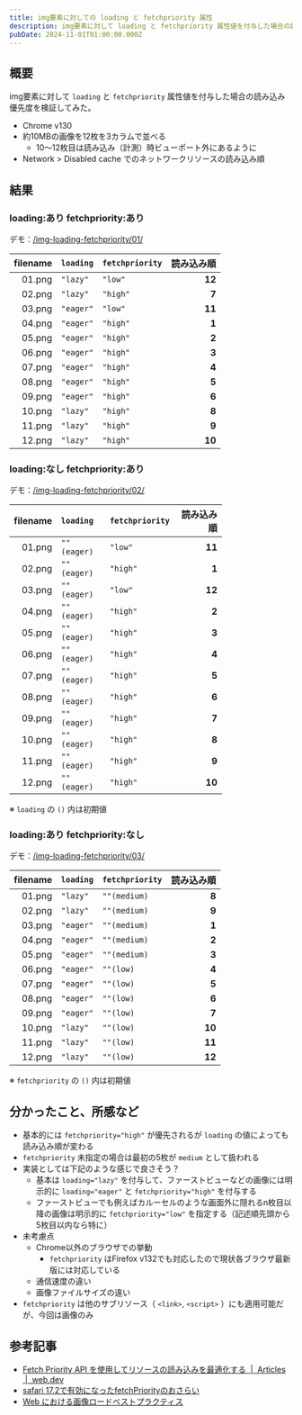 ```yaml
---
title: img要素に対しての loading と fetchpriority 属性
description: img要素に対して loading と fetchpriority 属性値を付与した場合の読み込み優先度を検証してみた。
pubDate: 2024-11-01T01:00:00.000Z
---
```


## 概要

img要素に対して `loading` と `fetchpriority` 属性値を付与した場合の読み込み優先度を検証してみた。

- Chrome v130
- 約10MBの画像を12枚を3カラムで並べる
  - 10〜12枚目は読み込み（計測）時ビューポート外にあるように
- Network > Disabled cache でのネットワークリソースの読み込み順

## 結果

### loading:あり fetchpriority:あり

デモ：[/img-loading-fetchpriority/01/](/demo/img-loading-fetchpriority/01/)

<div style="width:75%">

| filename | `loading` | `fetchpriority` | 読み込み順 |
| -------: | :-------- | :-------------- | ---------: |
|   01.png | `"lazy"`  | `"low"`         |  <b>12</b> |
|   02.png | `"lazy"`  | `"high"`        |  <b>7</b> |
|   03.png | `"eager"` | `"low"`         |   <b>11</b> |
|   04.png | `"eager"` | `"high"`        |   <b>1</b> |
|   05.png | `"eager"` | `"high"`        |   <b>2</b> |
|   06.png | `"eager"` | `"high"`        |   <b>3</b> |
|   07.png | `"eager"` | `"high"`        |   <b>4</b> |
|   08.png | `"eager"` | `"high"`        |   <b>5</b> |
|   09.png | `"eager"` | `"high"`        |  <b>6</b> |
|   10.png | `"lazy"` | `"high"`        |   <b>8</b> |
|   11.png | `"lazy"` | `"high"`        |   <b>9</b> |
|   12.png | `"lazy"` | `"high"`        |   <b>10</b> |

</div>

### loading:なし fetchpriority:あり

デモ：[/img-loading-fetchpriority/02/](/demo/img-loading-fetchpriority/02/)

<div style="width:75%">

| filename | `loading` | `fetchpriority` | 読み込み順 |
| -------: | :-------- | :-------------- | ---------: |
|   01.png | `""(eager)`  | `"low"`         |  <b>11</b> |
|   02.png | `""(eager)`  | `"high"`        |  <b>1</b> |
|   03.png | `""(eager)` | `"low"`         |   <b>12</b> |
|   04.png | `""(eager)` | `"high"`        |   <b>2</b> |
|   05.png | `""(eager)` | `"high"`        |   <b>3</b> |
|   06.png | `""(eager)` | `"high"`        |   <b>4</b> |
|   07.png | `""(eager)` | `"high"`        |   <b>5</b> |
|   08.png | `""(eager)` | `"high"`        |   <b>6</b> |
|   09.png | `""(eager)` | `"high"`        |  <b>7</b> |
|   10.png | `""(eager)` | `"high"`        |   <b>8</b> |
|   11.png | `""(eager)` | `"high"`        |   <b>9</b> |
|   12.png | `""(eager)` | `"high"`        |   <b>10</b> |

</div>

※ `loading` の `()` 内は初期値

### loading:あり fetchpriority:なし

デモ：[/img-loading-fetchpriority/03/](/demo/img-loading-fetchpriority/03/)

<div style="width:75%">

| filename | `loading` | `fetchpriority` | 読み込み順 |
| -------: | :-------- | :-------------- | ---------: |
|   01.png | `"lazy"`   | `""(medium)`         |  <b>8</b> |
|   02.png | `"lazy"`   | `""(medium)`        |  <b>9</b> |
|   03.png | `"eager"` | `""(medium)`         |   <b>1</b> |
|   04.png | `"eager"` | `""(medium)`        |   <b>2</b> |
|   05.png | `"eager"` | `""(medium)`        |   <b>3</b> |
|   06.png | `"eager"` | `""(low)`        |   <b>4</b> |
|   07.png | `"eager"` | `""(low)`        |   <b>5</b> |
|   08.png | `"eager"` | `""(low)`        |   <b>6</b> |
|   09.png | `"eager"` | `""(low)`        |  <b>7</b> |
|   10.png | `"lazy"` | `""(low)`        |   <b>10</b> |
|   11.png | `"lazy"` | `""(low)`        |   <b>11</b> |
|   12.png | `"lazy"` | `""(low)`        |   <b>12</b> |

</div>

※ `fetchpriority` の `()` 内は初期値

## 分かったこと、所感など

- 基本的には `fetchpriority="high"` が優先されるが `loading` の値によっても読み込み順が変わる
- `fetchpriority` 未指定の場合は最初の5枚が `medium` として扱われる
- 実装としては下記のような感じで良さそう？
  - 基本は `loading="lazy"` を付与して、ファーストビューなどの画像には明示的に `loading="eager"` と `fetchpriority="high"` を付与する
  - ファーストビューでも例えばカルーセルのような画面外に隠れるn枚目以降の画像は明示的に `fetchpriority="low"` を指定する（記述順先頭から5枚目以内なら特に）
- 未考慮点
  - Chrome以外のブラウザでの挙動
    - `fetchpriority` はFirefox v132でも対応したので現状各ブラウザ最新版には対応している
  - 通信速度の違い
  - 画像ファイルサイズの違い
- `fetchpriority` は他のサブリソース（ `<link>`, `<script>` ）にも適用可能だが、今回は画像のみ

## 参考記事

- [Fetch Priority API を使用してリソースの読み込みを最適化する  |  Articles  |  web.dev](https://web.dev/articles/fetch-priority?hl=ja)
- [safari 17.2で有効になったfetchPriorityのおさらい](https://zenn.dev/anpan/articles/db1641d3e527c9)
- [Web における画像ロードベストプラクティス](https://zenn.dev/1000ch/scraps/85d03fccf42a48)
